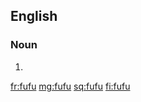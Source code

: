 {{also|fufú}}
==English==

===Noun===
{{en-noun|-}}

# {{alternative spelling of|foo-foo|lang=en}}

[[fr:fufu]]
[[mg:fufu]]
[[sq:fufu]]
[[fi:fufu]]